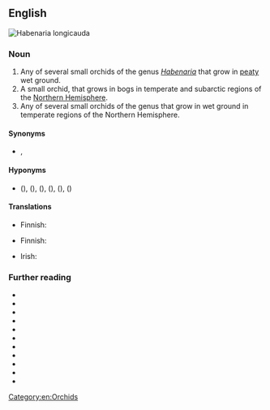 {{also|bog-orchid}}

==English==
[[File:Habenaria spec 2 - -fl.jpg|thumb|Habenaria longicauda]]
[[File:Hammarbya paludosa Belgien 05.jpg|thumb|{{taxlink|Hammarbya paludosa|species|ver=180105}}]]
[[File:Green Bog Orchid (3815585585).jpg|thumb|{{taxlink|Platanthera huronensis|species|ver=180105}}]]

===Noun===
{{en-noun}}

# Any of several small orchids of the genus ''[[Habenaria]]'' that grow in [[peaty]] wet ground.
# A small orchid, {{taxlink|Hammarbya paludosa|species}} that grows in bogs in temperate and subarctic regions of the [[Northern Hemisphere]].
# Any of several small orchids of the genus {{taxlink|Platanthera|genus}} that grow in wet ground in temperate regions of the Northern Hemisphere.

====Synonyms====
* {{sense|Hammarbya paludosa}} {{vern|bog adder's-mouth}}, {{vern|bog adder's-mouth orchid}}

====Hyponyms====
* {{sense|Platanthera spp.}} {{vern|Hawaii bog orchid}} ({{taxlink|Platanthera holochila|species}}), {{vern|small northern bog orchid}} ({{taxlink|Platanthera obtusata|species}}), {{vern|sparse-flowered bog orchid}} ({{taxlink|Platanthera sparsiflora|species}}), {{vern|slender bog orchid}} ({{taxlink|Platanthera stricta|species}}), {{vern|Yosemite bog orchid}} ({{taxlink|Platanthera yosemitensis|species}}), {{vern|alcove bog orchid}} ({{taxlink|Platanthera zothecina|species}})

====Translations====
{{trans-top|orchid of genus ''Habenaria''}}
* Finnish: {{t+|fi|ripsukämmekkä}}
{{trans-mid}}
{{trans-bottom}}

{{trans-top|''Hammarbya paludosa''}}
* Finnish: {{t+|fi|suovalkku}}
{{trans-mid}}
{{trans-bottom}}

{{ttbc-top}}
* Irish: {{t-check|ga|magairlín an chorraigh|m}}
{{trans-mid}}
{{trans-bottom}}

===Further reading===
* {{pedia}}
* {{R:OneLook}}
* {{pedia|Habenaria|i=1}}
* {{pedia|Hammarbya paludosa|i=1}}
* {{pedia|Platanthera|i=1}}
* {{specieslite|Habenaria|i=1}}
* {{specieslite|Hammarbya paludosa|i=1}}
* {{specieslite|Platanthera|i=1}}
* {{comcatlite|Habenaria|i=1}}
* {{comcatlite|Hammarbya paludosa|i=1}}
* {{comcatlite|Platanthera|i=1}}
[[Category:en:Orchids]]